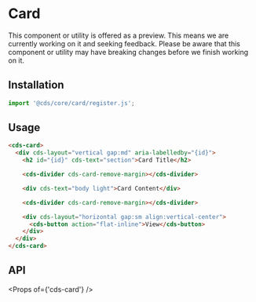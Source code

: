 
<Meta title="Components/Card" />

# Card

<cds-alert-group status="warning" cds-layout="m-b:lg">
  <cds-alert>
    This component or utility is offered as a preview. This means we are currently working on it and seeking feedback.
    Please be aware that this component or utility may have breaking changes before we finish working on it.
  </cds-alert>
</cds-alert-group>

## Installation

```typescript
import '@cds/core/card/register.js';
```

## Usage

```html
<cds-card>
  <div cds-layout="vertical gap:md" aria-labelledby="{id}">
    <h2 id="{id}" cds-text="section">Card Title</h2>

    <cds-divider cds-card-remove-margin></cds-divider>

    <div cds-text="body light">Card Content</div>

    <cds-divider cds-card-remove-margin></cds-divider>

    <div cds-layout="horizontal gap:sm align:vertical-center">
      <cds-button action="flat-inline">View</cds-button>
    </div>
  </div>
</cds-card>
```

<Preview>
  <Story id="stories-card--with-layout-two-dividers-and-button" />
</Preview>

<Preview>
  <Story id="stories-card--with-container-of-cards" />
</Preview>

<Preview>
  <Story id="stories-card--social-post" />
</Preview>

<Preview>
  <Story id="stories-card--with-image" />
</Preview>

## API

<Props of={'cds-card'} />
